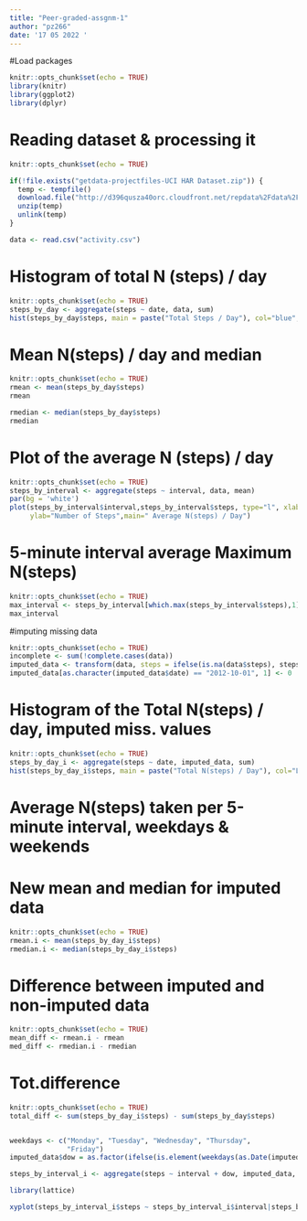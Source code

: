 ---
title: "Peer-graded-assgnm-1"
author: "pz266"
date: '17 05 2022 '
---

#Load packages

```{r, include=TRUE}
knitr::opts_chunk$set(echo = TRUE)
library(knitr)
library(ggplot2)
library(dplyr)

```


# Reading dataset & processing it
```{r, include=TRUE}
knitr::opts_chunk$set(echo = TRUE)

if(!file.exists("getdata-projectfiles-UCI HAR Dataset.zip")) {
  temp <- tempfile()
  download.file("http://d396qusza40orc.cloudfront.net/repdata%2Fdata%2Factivity.zip",temp)
  unzip(temp)
  unlink(temp)
}

data <- read.csv("activity.csv")

```

# Histogram of total N (steps) / day


```{r, echo=TRUE}
knitr::opts_chunk$set(echo = TRUE)
steps_by_day <- aggregate(steps ~ date, data, sum)
hist(steps_by_day$steps, main = paste("Total Steps / Day"), col="blue", xlab="Number of Steps")

```


# Mean N(steps) / day and median 

```{r, echo=TRUE}
knitr::opts_chunk$set(echo = TRUE)
rmean <- mean(steps_by_day$steps)
rmean

rmedian <- median(steps_by_day$steps)
rmedian
```

# Plot of the average N (steps) / day 
```{r, echo=TRUE}
knitr::opts_chunk$set(echo = TRUE)
steps_by_interval <- aggregate(steps ~ interval, data, mean)
par(bg = 'white')
plot(steps_by_interval$interval,steps_by_interval$steps, type="l", xlab="Interval", 
     ylab="Number of Steps",main=" Average N(steps) / Day")
```



# 5-minute interval average Maximum N(steps)
```{r, echo=TRUE}
knitr::opts_chunk$set(echo = TRUE)
max_interval <- steps_by_interval[which.max(steps_by_interval$steps),1]
max_interval

```

#imputing missing data
```{r, echo=TRUE}
knitr::opts_chunk$set(echo = TRUE)
incomplete <- sum(!complete.cases(data))
imputed_data <- transform(data, steps = ifelse(is.na(data$steps), steps_by_interval$steps[match(data$interval, steps_by_interval$interval)], data$steps))
imputed_data[as.character(imputed_data$date) == "2012-10-01", 1] <- 0

```

# Histogram of the Total N(steps) / day, imputed miss. values
```{r, echo=TRUE}
knitr::opts_chunk$set(echo = TRUE)
steps_by_day_i <- aggregate(steps ~ date, imputed_data, sum)
hist(steps_by_day_i$steps, main = paste("Total N(steps) / Day"), col="Lightblue", xlab="N(steps) ")

```



# Average N(steps) taken per 5-minute interval, weekdays & weekends

# New mean and median for imputed data
```{r, echo=TRUE}

knitr::opts_chunk$set(echo = TRUE)
rmean.i <- mean(steps_by_day_i$steps)
rmedian.i <- median(steps_by_day_i$steps)

```


# Difference between imputed and non-imputed data
```{r, echo=TRUE}
knitr::opts_chunk$set(echo = TRUE)
mean_diff <- rmean.i - rmean
med_diff <- rmedian.i - rmedian

```

# Tot.difference
```{r, echo=TRUE}
knitr::opts_chunk$set(echo = TRUE)
total_diff <- sum(steps_by_day_i$steps) - sum(steps_by_day$steps)


weekdays <- c("Monday", "Tuesday", "Wednesday", "Thursday", 
              "Friday")
imputed_data$dow = as.factor(ifelse(is.element(weekdays(as.Date(imputed_data$date)),weekdays), "Weekday", "Weekend"))

steps_by_interval_i <- aggregate(steps ~ interval + dow, imputed_data, mean)

library(lattice)

xyplot(steps_by_interval_i$steps ~ steps_by_interval_i$interval|steps_by_interval_i$dow, main="Average N(steps) / Day",xlab="Interval", ylab="Steps",layout=c(1,2), type="l")

```




















